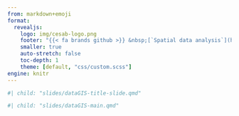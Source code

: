 ```yaml
---
from: markdown+emoji
format:
  revealjs:
    logo: img/cesab-logo.png
    footer: "{{< fa brands github >}} &nbsp;[`Spatial data analysis`](https://frbcesab.github.io/spatial-r/) &nbsp; &bull; &nbsp; {{< fa brands creative-commons >}} {{< fa brands creative-commons-by >}} &nbsp;[`cc-by-4.0`](https://creativecommons.org/licenses/by/4.0/deed.en)"
    smaller: true
    auto-stretch: false
    toc-depth: 1
    theme: [default, "css/custom.scss"]
engine: knitr
---
```



```r
#| child: "slides/dataGIS-title-slide.qmd"
```

```r
#| child: "slides/dataGIS-main.qmd"
```


